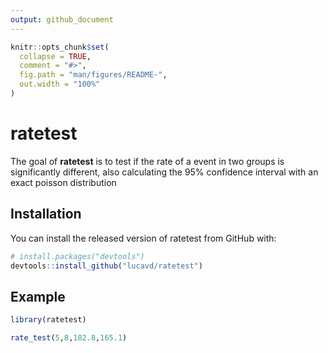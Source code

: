 ```yaml
---
output: github_document
---
```


<!-- README.md is generated from README.Rmd. Please edit that file -->

```r
knitr::opts_chunk$set(
  collapse = TRUE,
  comment = "#>",
  fig.path = "man/figures/README-",
  out.width = "100%"
)
```

# ratetest

<!-- badges: start -->

<!-- badges: end -->

The goal of **ratetest** is to test if the rate of a event in two groups is significantly different, also calculating the 95% confidence interval with an exact poisson distribution

## Installation

You can install the released version of ratetest from GitHub with:

``` r
# install.packages("devtools")
devtools::install_github("lucavd/ratetest")
```

## Example

```r
library(ratetest)

rate_test(5,8,182.8,165.1)
```
